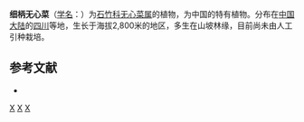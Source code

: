 {{Speciesbox
| taxon = Arenaria(植物) filipes
| binomial_authority = [[吴征镒|C. Y. Wu]] ex L. H. Zhou
}}

'''细柄无心菜'''（[[学名|学名]]：{{lang|la|''Arenaria filipes''}}）为[[石竹科|石竹科]][[无心菜属|无心菜属]]的植物，为中国的特有植物。分布在[[中国大陆|中国大陆]]的[[四川|四川]]等地，生长于海拔2,800米的地区，多生在山坡林缘，目前尚未由人工引种栽培。

== 参考文献 ==
<div class="references-small">
* {{cite web| url =http://www.bioinfo.cn/db05/KmzwSpecies.php?action=view&id=3646| title =细柄无心菜| work =《中国高等植物数据库全库》| publisher =中国科学院微生物研究所| author =昆明植物研究所| accessdate =2009-02-24| deadurl =yes| archiveurl =https://web.archive.org/web/20160305015557/http://www.bioinfo.cn/db05/KmzwSpecies.php?action=view&id=3646| archivedate =2016-03-05}}
</div>

{{taxonbar}}

[[Category:无心菜属|X]]
[[Category:中国特有植物|X]]
[[Category:四川植物|X]]